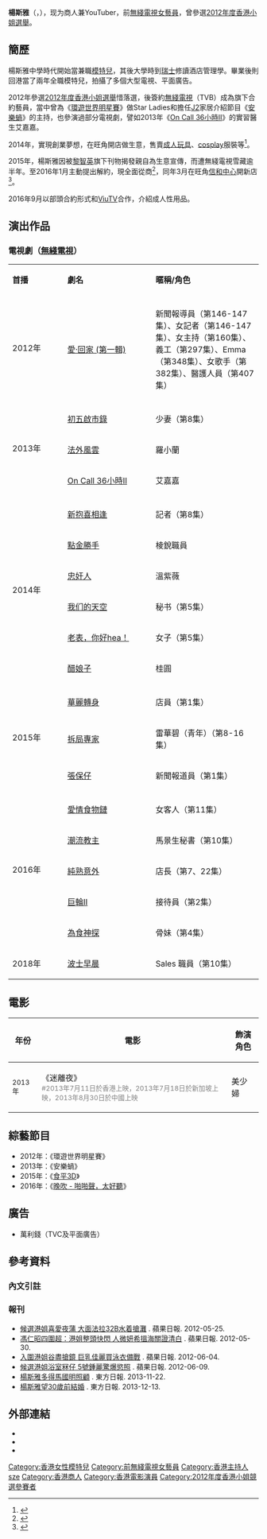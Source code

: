 {{藝人
| 姓名 = 楊斯雅
| 類型 = 女演員
| 圖片 =
| 圖片尺寸 = 
| 圖片簡介 = 
| 英文名 = Cindy
| 羅馬拼音 = 
| 綽號 = 大面法拉<ref>{{cite news |url=http://hk.apple.nextmedia.com/enews/realtime/20120525/50088540/ |title=大面法拉 32B水着搶灘 |work=蘋果日報 |date=2012-06-25 |accessdate=2014-01-10 |archive-date=2016-03-04 |archive-url=https://web.archive.org/web/20160304130821/http://hk.apple.nextmedia.com/enews/realtime/20120525/50088540/ |dead-url=no }}</ref>
| 國籍 = {{CNHK}}
| 籍貫 = 廣東潮州
| 出生日期 = {{Birth date and age|1987|4|17}}
| 出生地點 = {{HKG-1959}}
| 語言 = [[粵語|粵語]]、[[英語|英語]]、[[國語|國語]]
| 教育程度 = 
| 配偶 = {{marriage|陳光耀（原名：陳宇翔） |2017年12月31日}}
| 兒女 = 雙胞胎兒子
| 代表作 = 《[[安樂蝸|安樂蝸]]》、《[[On_Call_36小時II|On Call 36小時II]]》
| 活躍年代 = 2012年至今
| 經紀公司 = [[TVB|TVB]]（2012年至2016年）
| IMDb = 
| 網站 = [http://weibo.com/happylittlecindy 新浪微博]
}}

'''楊斯雅'''（{{lang-en|'''Cindy Yeung'''}}，{{bd|1987年|4月17日||}}），现为商人兼YouTuber，前[[無綫電視藝員列表|無綫電視女藝員]]，曾參選[[2012年度香港小姐競選|2012年度香港小姐選舉]]。

== 簡歷 ==
楊斯雅中學時代開始當兼職[[模特兒|模特兒]]，其後大學時到[[瑞士|瑞士]]修讀酒店管理學。畢業後則回港當了兩年全職模特兒，拍攝了多個大型電視、平面廣告。

2012年參選[[2012年度香港小姐競選|2012年度香港小姐選舉]]惜落選，後簽約[[無綫電視|無綫電視]]（TVB）成為旗下合約藝員，當中曾為《[[環遊世界明星賽|環遊世界明星賽]]》做Star Ladies和擔任[[J2|J2]]家居介紹節目《[[安樂蝸|安樂蝸]]》的主持，也參演過部分電視劇，譬如2013年《[[On_Call_36小時II|On Call 36小時II]]》的實習醫生艾嘉嘉。

2014年，實現創業夢想，在旺角開店做生意，售賣[[成人玩具|成人玩具]]、[[cosplay|cosplay]]服裝等<ref>{{Cite news |url=http://orientaldaily.on.cc/cnt/entertainment/20150918/00282_041.html |title=楊斯雅制服誘惑吸客 |date=2015-09-18 |work=東方日報 |accessdate=2016-06-04 |archive-date=2017-01-14 |archive-url=https://web.archive.org/web/20170114121243/http://orientaldaily.on.cc/cnt/entertainment/20150918/00282_041.html |dead-url=no }}</ref>。

2015年，楊斯雅因被[[黎智英|黎智英]]旗下刊物揭發親自為生意宣傳，而遭無綫電視雪藏逾半年。至2016年1月主動提出解約，現全面從商<ref>{{Cite news  |url=http://hk.apple.nextmedia.com/enews/realtime/20160323/54902269  |title=底薪$2,000 開性商店得罪無綫大台 楊斯雅被雪求離 仲要賠錢走  |work=娛樂蘋台 即時新聞  |date=2016-03-23  |language=zh-hk  |accessdate=2016-03-25  |archive-date=2017-01-14  |archive-url=https://web.archive.org/web/20170114121348/http://hk.apple.nextmedia.com/enews/realtime/20160323/54902269  |dead-url=yes  }}</ref>，同年3月在旺角[[信和中心|信和中心]]開新店<ref>{{Cite news |url=https://hk.entertainment.appledaily.com/entertainment/daily/article/20160324/19541839 |title=底薪二千大台都棄用 楊斯雅開SM舖搵真銀 |date=2016-03-24 |work=蘋果日報 |language=zh-hk |accessdate=2018-01-04 |archive-date=2018-01-05 |archive-url=https://web.archive.org/web/20180105070213/https://hk.entertainment.appledaily.com/entertainment/daily/article/20160324/19541839 |dead-url=no }}</ref>。

2016年9月以部頭合約形式和[[ViuTV|ViuTV]]合作，介紹成人性用品。 

== 演出作品 ==
=== 電視劇（[[無綫電視|無綫電視]]） ===
{| class="wikitable"
|-
|style="width:7%"|'''首播'''||style="width:14%"|'''劇名'''||style="width:17%"|'''暱稱/角色'''
|-
|rowspan="2"|2012年
|-
|[[愛·回家_(第一輯)|愛·回家 (第一輯)]]||新聞報導員（第146-147集）、女記者（第146-147集）、女主持（第160集）、義工（第297集）、Emma（第348集）、女歌手（第382集）、醫護人員（第407集）
|-
|rowspan="4"|2013年
|-
|[[初五啟市錄|初五啟市錄]]||少妻（第8集）
|-
|[[法外風雲|法外風雲]]||羅小蘭
|-
|[[On_Call_36小時II|On Call 36小時II]]||艾嘉嘉
|-
|rowspan="7"|2014年
|-
|[[新抱喜相逢|新抱喜相逢]]||記者（第8集）
|-
|[[點金勝手|點金勝手]]||棱銳職員
|-
|[[忠奸人_(電視劇)|忠奸人]]||溫紫薇
|-
|[[我们的天空|我们的天空]]||秘书（第5集）
|-
|[[老表，你好hea！|老表，你好hea！]]||女子（第5集）
|-
|[[醋娘子|醋娘子]]||桂圓
|-
|rowspan="4"|2015年
|-
|[[華麗轉身|華麗轉身]]||店員（第1集）
|-
|[[拆局專家|拆局專家]]||雷華碧（青年）（第8-16集）
|-
|[[張保仔_(2015年電視劇)|張保仔]]||新聞報道員（第1集）
|-
|rowspan="6"|2016年
|-
|[[愛情食物鏈|愛情食物鏈]]||女客人（第11集）
|-
|[[潮流教主|潮流教主]]||馬景生秘書（第10集）
|-
|[[純熟意外|純熟意外]]||店長（第7、22集）
|-
|[[巨輪II|巨輪II]]||接待員（第2集）
|-
|[[為食神探_(電視劇)|為食神探]]||骨妹（第4集）
|-
|2018年||[[波士早晨|波士早晨]]||Sales 職員（第10集）
|}

== 電影 ==
{| class="wikitable"
|-
! rowspan="1"| 年份
! rowspan="1"| 電影
! rowspan="1"| 飾演角色
|-
| <small>2013年</small>
| 《迷離夜》<br><span style="color: gray;"><small>#2013年7月11日於香港上映，2013年7月18日於新加坡上映，2013年8月30日於中國上映</small></span>
| 美少婦
|}

== 綜藝節目 ==
*2012年：《環遊世界明星賽》
*2013年：《安樂蝸》
*2015年：《[[食平3D|食平3D]]》
*2016年：《[[晚吹#啪啪聲，太好聽|晚吹 - 啪啪聲，太好聽]]》

== 廣告 ==
*萬利錢（TVC及平面廣告）

== 參考資料 ==
===內文引註===
{{reflist}}

===報刊===
{{ReflistH}}
*[http://hk.apple.nextmedia.com/entertainment/art/20120525/16366640/ 候選港姐喜愛夜蒲 大面法拉32B水着搶灘] {{Wayback|url=http://hk.apple.nextmedia.com/entertainment/art/20120525/16366640/ |date=20171017105037 }}. 蘋果日報. 2012-05-25.
*[http://hk.apple.nextmedia.com/entertainment/art/20120530/16380360/ 馮仁昭四圍超：港姐整頭快閃 人微妍希搵海關證清白] {{Wayback|url=http://hk.apple.nextmedia.com/entertainment/art/20120530/16380360/ |date=20140110123305 }}. 蘋果日報. 2012-05-30.
*[http://hk.apple.nextmedia.com/entertainment/art/20120604/16393984/ 入圍港姐谷盡搶鏡 巨乳佳麗買泳衣備戰] {{Wayback|url=http://hk.apple.nextmedia.com/entertainment/art/20120604/16393984/ |date=20161103143237 }}. 蘋果日報. 2012-06-04.
*[http://hk.apple.nextmedia.com/entertainment/art/20120609/16410079/ 候選港姐浴室冧仔 5號鍾麗驚爆慾照] {{Wayback|url=http://hk.apple.nextmedia.com/entertainment/art/20120609/16410079/ |date=20161223194745 }}. 蘋果日報. 2012-06-09.
*[http://hk.on.cc/hk/bkn/cnt/entertainment/20131122/bkn-20131122040912598-1122_00862_001.html/ 楊斯雅多得馬國明照顧] {{Wayback|url=http://hk.on.cc/hk/bkn/cnt/entertainment/20131122/bkn-20131122040912598-1122_00862_001.html/ |date=20160304190945 }} . 東方日報. 2013-11-22.
*[http://hk.on.cc/hk/bkn/cnt/entertainment/20131213/bkn-20131213033741570-1213_00862_001.html/ 楊斯雅望30歲前結婚] {{Wayback|url=http://hk.on.cc/hk/bkn/cnt/entertainment/20131213/bkn-20131213033741570-1213_00862_001.html/ |date=20160305133652 }} . 東方日報. 2013-12-13.
{{ReflistF}}

== 外部連結 ==
*{{sinaweibo|happylittlecindy}}
*{{facebook|cindyyeungszenga}}
*{{instagram|cindyyeung}}

{{DEFAULTSORT:YEUNG}}
[[Category:香港女性模特兒|Category:香港女性模特兒]]
[[Category:前無綫電視女藝員|Category:前無綫電視女藝員]]
[[Category:香港主持人|Category:香港主持人]]
[[Category:楊姓|sze]]
[[Category:香港商人|Category:香港商人]]
[[Category:香港電影演員|Category:香港電影演員]]
[[Category:2012年度香港小姐競選參賽者|Category:2012年度香港小姐競選參賽者]]